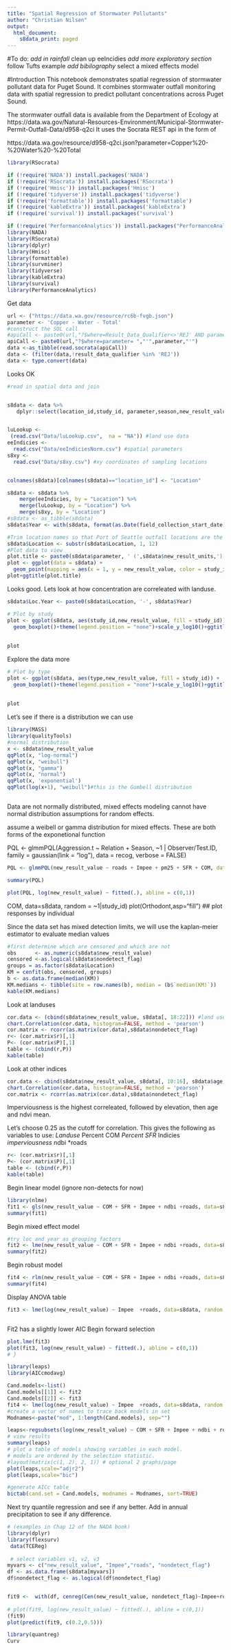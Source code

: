 ```yaml
---
title: "Spatial Regression of Stormwater Pollutants"
author: "Christian Nilsen"
output:
  html_document:
    s8data_print: paged
---
```

#To do: 
*add in rainfall 
*clean up eeIncidies
*add more exploratory section
*follow Tufts example
*add bibilography
*select a mixed effects model

#Introduction
This notebook demonstrates spatial regression of stormwater pollutant data for Puget Sound. It combines stormwater outfall monitoring data with spatial regression to predict pollutant concentrations across Puget Sound. 

The stormwater outfall data is available from the Department of Ecology at
https://data.wa.gov/Natural-Resources-Environment/Municipal-Stormwater-Permit-Outfall-Data/d958-q2ci
It uses the Socrata REST api in the form of 

https://data.wa.gov/resource/d958-q2ci.json?parameter=Copper%20-%20Water%20-%20Total




```r
library(RSocrata)

if (!require('NADA')) install.packages('NADA')
if (!require('RSocrata')) install.packages('RSocrata')
if (!require('Hmisc')) install.packages('Hmisc')
if (!require('tidyverse')) install.packages('tidyverse')
if (!require('formattable')) install.packages('formattable')
if (!require('kableExtra')) install.packages('kableExtra')
if (!require('survival')) install.packages('survival')

if (!require('PerformanceAnalytics')) install.packages("PerformanceAnalytics")
library(NADA)
library(RSocrata)
library(dplyr)
library(Hmisc)
library(formattable)
library(survminer)
library(tidyverse)
library(kableExtra)
library(survival)
library(PerformanceAnalytics)
```
Get data
```r
url <- ("https://data.wa.gov/resource/rc6b-fvgb.json")
parameter <- 'Copper - Water - Total'
#construct the SQL call 
#apiCall <- paste0(url,"?$where=Result_Data_Qualifier<>'REJ' AND parameter= ","'",parameter,"'")
apiCall <- paste0(url,"?$where=parameter= ","'",parameter,"'")
data <-as_tibble(read.socrata(apiCall))
data <- (filter(data,!result_data_qualifier %in% 'REJ'))
data <- type.convert(data)

```
Looks OK

```r
#read in spatial data and join


s8data <- data %>% 
   dplyr::select(location_id,study_id, parameter,season,new_result_value,nondetect_flag, new_result_units,field_collection_start_date,type) #sampling data


luLookup <-
 (read.csv("Data/luLookup.csv",  na = "NA")) #land use data
eeIndicies <-
  read.csv("Data/eeIndiciesNorm.csv") #spatial parameters
s8xy <-
  read.csv("Data/s8xy.csv") #xy coordinates of sampling locations


colnames(s8data)[colnames(s8data)=="location_id"] <- "Location"
```


```r
s8data <- s8data %>%
    merge(eeIndicies, by = "Location") %>%
    merge(luLookup, by = "Location") %>%
    merge(s8xy, by = "Location") 
#s8data <- as_tibble(s8data)
s8data$Year <- with(s8data, format(as.Date(field_collection_start_date),"%Y"))

#Trim location names so that Port of Seattle outfall locations are the same (all same study)
s8data$Location <- substr(s8data$Location, 1, 12)
#Plot data to view
plot.title <- paste0(s8data$parameter, ' (',s8data$new_result_units,')')
plot <- ggplot(data = s8data) + 
  geom_point(mapping = aes(x = 1, y = new_result_value, color = study_id), position = 'jitter')  
plot+ggtitle(plot.title)
```
Looks good. Lets look at how concentration are correleated with landuse. 



```r
s8data$Loc.Year <- paste0(s8data$Location, '-', s8data$Year)

# Plot by study 
plot <- ggplot(s8data, aes(study_id,new_result_value, fill = study_id)) + 
  geom_boxplot()+theme(legend.position = "none")+scale_y_log10()+ggtitle(plot.title)
 
   
plot
```
Explore the data more 
```r

# Plot by type 
plot <- ggplot(s8data, aes(type,new_result_value, fill = study_id)) + 
  geom_boxplot()+theme(legend.position = "none")+scale_y_log10()+ggtitle(plot.title)
 
   
plot
```
Let's see if there is a distribution we can use

```r
library(MASS)
library(qualityTools)
#normal distribution
x <- s8data$new_result_value
qqPlot(x, "log-normal")
qqPlot(x, "weibull")
qqPlot(x, "gamma")
qqPlot(x, "normal")
qqPlot(x, 'exponential')
qqPlot(log(x+1), "weibull")#this is the Gumbell distribution



```
Data are not normally distributed, mixed effects modeling cannot have normal distribution assumptions for random effects. 

assume a weibell or gamma distribution for mixed effects. These are both forms of the exponetional function

PQL <- glmmPQL(Aggression.t ~ Relation + Season, ~1 | Observer/Test.ID, family = gaussian(link = "log"),
    data = recog, verbose = FALSE)
    
```r
PQL <- glmmPQL(new_result_value ~ roads + Impee + pm25 + SFR + COM, data=s8data, random = ~1|study_id,family = Gamma(link = 'log'))

summary(PQL)
```


```r
plot(PQL, log(new_result_value) ~ fitted(.), abline = c(0,1))
```
 COM, data=s8data, random = ~1|study_id) 
plot(Orthodont,asp="fill") ## plot responses by individual


    

Since the data set has mixed detection limits, we will use the kaplan-meier estimator to evaluate median values

```r
#first determine which are censored and which are not 
obs      <- as.numeric(s8data$new_result_value)
censored <-as.logical(s8data$nondetect_flag)
groups = as.factor(s8data$Location)
KM = cenfit(obs, censored, groups)
b <- as.data.frame(median(KM))
KM.medians <- tibble(site = row.names(b), median = (b$`median(KM)`))
kable(KM.medians)

```


Look at landuses 
```r
cor.data <- (cbind(s8data$new_result_value, s8data[, 18:22])) #land uses
chart.Correlation(cor.data, histogram=FALSE, method = 'pearson')
cor.matrix <- rcorr(as.matrix(cor.data),s8data$nondetect_flag)
r<- (cor.matrix$r)[,1]
P<- (cor.matrix$P)[,1]
table <- (cbind(r,P))
kable(table)

```
Look at other indices 
```r
cor.data <- cbind(s8data$new_result_value, s8data[, 10:16], s8data$age, s8data$elev) #indicies from earth engine
chart.Correlation(cor.data, histogram=FALSE, method = 'pearson')
cor.matrix <- rcorr(as.matrix(cor.data),s8data$nondetect_flag)
```

Imperviousness is the highest correleated, followed by elevation, then age and ndvi mean. 

Let's choose 0.25 as the cutoff for correlation. This gives the following as variables to use: 
*Landuse 
  *Percent COM
  *Percent SFR
*Indicies
  *imperviousness
  *ndbi
  *roads
```r
r<- (cor.matrix$r)[,1]
P<- (cor.matrix$P)[,1]
table <- (cbind(r,P))
kable(table)
```

Begin linear model  (ignore non-detects for now)
```r
library(nlme)
fit1 <- gls(new_result_value ~ COM + SFR + Impee + ndbi +roads, data=s8data,method="ML")
summary(fit1)


```
Begin mixed effect model
```r
#try loc and year as grouping factors
fit2 <- lme(new_result_value ~ COM + SFR + Impee + ndbi +roads, data=s8data, random = ~1|Loc.Year,method="ML")  
summary(fit2)
```

Begin robust model

```r
fit4 <- rlm(new_result_value ~ COM + SFR + Impee + ndbi +roads, data=s8data)  
summary(fit4)
```

Display ANOVA table
```r
fit3 <- lme(log(new_result_value) ~ Impee  +roads, data=s8data, random = ~1|Loc.Year,method="ML") 



```

Fit2 has a slightly lower AIC Begin forward selection 

```r
plot.lme(fit3)
plot(fit3, log(new_result_value) ~ fitted(.), abline = c(0,1))
# }

library(leaps)
library(AICcmodavg)

Cand.models<-list()
Cand.models[[1]] <- fit2
Cand.models[[2]] <- fit3
fit4 <- lme(log(new_result_value) ~ Impee  +roads, data=s8data, random = ~1|Loc.Year,method="ML") 
#create a vector of names to trace back models in set
Modnames<-paste("mod", 1:length(Cand.models), sep="")

leaps<-regsubsets(log(new_result_value) ~ COM + SFR + Impee + ndbi + roads, data=s8data,method = 'forward')
# view results 
summary(leaps)
# plot a table of models showing variables in each model.
# models are ordered by the selection statistic.
#layout(matrix(c(1, 2), 2, 1)) # optional 2 graphs/page
plot(leaps,scale="adjr2")
plot(leaps,scale="bic")
```


```r
#generate AICc table
bictab(cand.set = Cand.models, modnames = Modnames, sort=TRUE)


```
Next try quantile regression and see if any better. 
Add in annual precipitation to see if any difference. 

```r
# (examples in Chap 12 of the NADA book)
library(dplyr)   
library(flexsurv)
 data(TCEReg)
 
 # select variables v1, v2, v3
myvars <- c("new_result_value", "Impee","roads", "nondetect_flag")
df <- as.data.frame(s8data[myvars])
df$nondetect_flag <- as.logical(df$nondetect_flag)


fit9 <-  with(df, cenreg(Cen(new_result_value, nondetect_flag)~Impee+roads))
 
# plot(fit9, log(new_result_value) ~ fitted(.), abline = c(0,1))
(fit9)
plot(predict(fit9, c(0.2,0.5)))
```

```r
library(quantreg)
Curv
```

